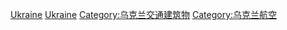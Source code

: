 {{Commonscat|Airports in Ukraine}}

[[Category:欧洲机场|Ukraine]]
[[Category:各國機場|Ukraine]]
[[Category:乌克兰交通建筑物|Category:乌克兰交通建筑物]]
[[Category:乌克兰航空|Category:乌克兰航空]]